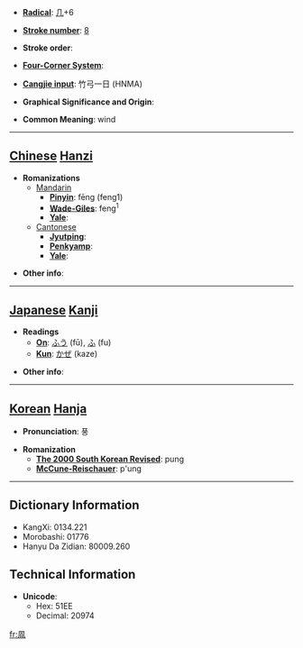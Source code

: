 * '''[[Wiktionary:Chinese radical index| Radical]]''': [[Wiktionary:Chinese radical index 几|几]]+6

* '''[[Wiktionary:Chinese total strokes index|Stroke number]]''': [[Wiktionary:Chinese total strokes index 8|8]]

* '''Stroke order''': 

* '''[[Wiktionary:Chinese four corner index|Four-Corner System]]''': 

* '''[[Wiktionary:Chinese Cangjie index|Cangjie input]]''': 竹弓一日 (HNMA)

* '''Graphical Significance and Origin''': 

* '''Common Meaning''': wind

----

== [[Chinese]] [[Hanzi]] ==

* '''Romanizations'''
** [[Mandarin]]
*** '''[[Pinyin]]''': fēng (feng1)
*** '''[[Wade-Giles]]''': feng<sup>1</sup>
*** '''[[Yale]]''': 
**[[Cantonese]]
***'''[[Jyutping]]''':
***'''[[Penkyamp]]''': 
***'''[[Yale]]''': 

* '''Other info''': 

----

== [[Japanese]] [[Kanji]] ==

* '''Readings'''
** '''[[On]]''': [[ふう]] (fū), [[ふ]] (fu)
** '''[[Kun]]''': [[かぜ]] (kaze)

* '''Other info''':  

----

== [[Korean]] [[Hanja]] ==

* '''Pronunciation''': 풍

* '''Romanization'''
** '''[[The 2000 South Korean Revised Romanization|The 2000 South Korean Revised]]''': pung
** '''[[McCune-Reischauer]]''': p'ung

----

== Dictionary Information ==

* KangXi: 0134.221
* Morobashi: 01776
* Hanyu Da Zidian: 80009.260

== Technical Information ==

* '''Unicode''':
** Hex: 51EE
** Decimal: 20974

[[fr:凮]]